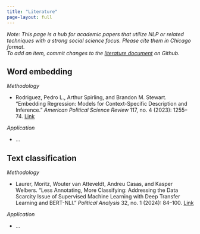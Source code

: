 ```yaml
---
title: "Literature"
page-layout: full
---
```


*Note: This page is a hub for academic papers that utilize NLP or related techniques with a strong social science focus. Please cite them in Chicago format.\
To add an item, commit changes to the [literature document](https://github.com/uwpolgrads/PDAWG/blob/main/literature.qmd) on Github.*

## Word embedding

*Methodology*

-   Rodriguez, Pedro L., Arthur Spirling, and Brandon M. Stewart. “Embedding Regression: Models for Context-Specific Description and Inference.” *American Political Science Review* 117, no. 4 (2023): 1255–74. [Link](https://doi.org/10.1017/S0003055422001228)

*Application*

-   ...

## Text classification

*Methodology*

-   Laurer, Moritz, Wouter van Atteveldt, Andreu Casas, and Kasper Welbers. “Less Annotating, More Classifying: Addressing the Data Scarcity Issue of Supervised Machine Learning with Deep Transfer Learning and BERT-NLI.” *Political Analysis* 32, no. 1 (2024): 84–100. [Link](https://doi.org/10.1017/pan.2023.20)

*Application*

-   ...
